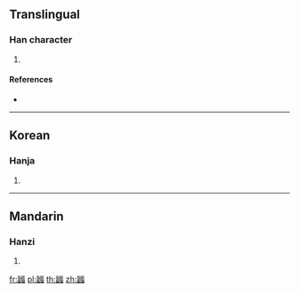 {{character info/new}}
==Translingual==

===Han character===
{{Han char|rn=102|rad=田|as=15|sn=20|four=|canj=MWILW}}

# {{defn|Han|sort=田15}}

====References====
* {{Han ref|kx=0767.040|dkj=21971|dj=1177.100|hdz=42555.030|uh=7588|ud=30088}}

----

==Korean==

===Hanja===
{{ko-hanja|hangeul=벽|eumhun=|rv=byeok|mr=pyŏk|y=pyek}}

# {{defn|lang=ko|sort=田15}}

----

==Mandarin==

===Hanzi===
{{cmn-hanzi|pin=[[bò]] ([[bo4]])|wg=po<sup>4</sup>}}

# {{defn|lang=cmn|sort=田15}}

[[fr:疈]]
[[pl:疈]]
[[th:疈]]
[[zh:疈]]